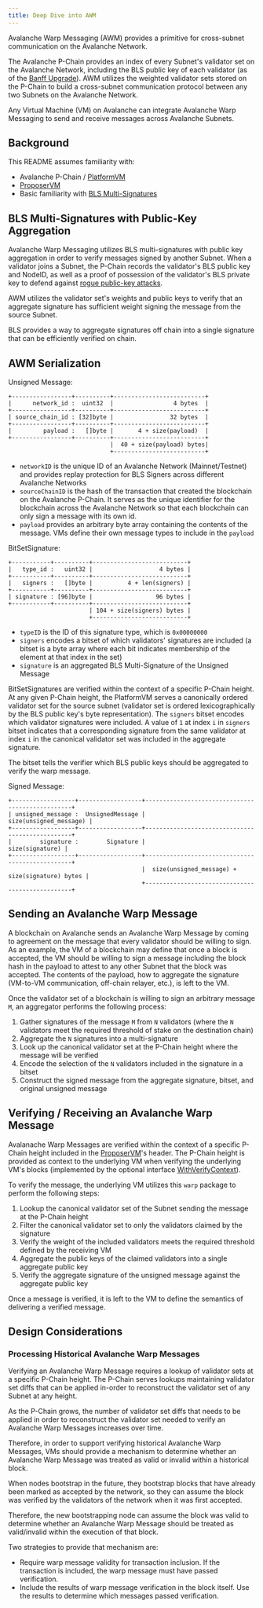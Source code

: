 ```yaml
---
title: Deep Dive into AWM
---
```


Avalanche Warp Messaging (AWM) provides a primitive for cross-subnet communication on the Avalanche Network.

The Avalanche P-Chain provides an index of every Subnet's validator set on the Avalanche Network, including the BLS public key of each validator (as of the [Banff Upgrade](https://github.com/ava-labs/avalanchego/releases/v1.9.0)). AWM utilizes the weighted validator sets stored on the P-Chain to build a cross-subnet communication protocol between any two Subnets on the Avalanche Network.

Any Virtual Machine (VM) on Avalanche can integrate Avalanche Warp Messaging to send and receive messages across Avalanche Subnets.

Background[​](#background "Direct link to heading")
---------------------------------------------------

This README assumes familiarity with:

- Avalanche P-Chain / [PlatformVM](https://github.com/ava-labs/avalanchego/tree/master/vms/platformvm/)
- [ProposerVM](https://github.com/ava-labs/avalanchego/tree/master/vms/proposervm/README.md)
- Basic familiarity with [BLS Multi-Signatures](https://crypto.stanford.edu/~dabo/pubs/papers/BLSmultisig.html)

BLS Multi-Signatures with Public-Key Aggregation[​](#bls-multi-signatures-with-public-key-aggregation "Direct link to heading")
-------------------------------------------------------------------------------------------------------------------------------

Avalanche Warp Messaging utilizes BLS multi-signatures with public key aggregation in order to verify messages signed by another Subnet. When a validator joins a Subnet, the P-Chain records the validator's BLS public key and NodeID, as well as a proof of possession of the validator's BLS private key to defend against [rogue public-key attacks](https://crypto.stanford.edu/~dabo/pubs/papers/BLSmultisig.html#mjx-eqn-eqaggsame).

AWM utilizes the validator set's weights and public keys to verify that an aggregate signature has sufficient weight signing the message from the source Subnet.

BLS provides a way to aggregate signatures off chain into a single signature that can be efficiently verified on chain.

AWM Serialization[​](#awm-serialization "Direct link to heading")
-----------------------------------------------------------------

Unsigned Message:

```
+-----------------+----------+--------------------------+
|      network_id :  uint32  |                 4 bytes  |
+-----------------+----------+--------------------------+
| source_chain_id : [32]byte |                32 bytes  |
+-----------------+----------+--------------------------+
|         payload :   []byte |       4 + size(payload)  |
+-----------------+----------+--------------------------+
                             |  40 + size(payload) bytes|
                             +--------------------------+
```

- `networkID` is the unique ID of an Avalanche Network (Mainnet/Testnet) and provides replay protection for BLS Signers across different Avalanche Networks
- `sourceChainID` is the hash of the transaction that created the blockchain on the Avalanche P-Chain. It serves as the unique identifier for the blockchain across the Avalanche Network so that each blockchain can only sign a message with its own id.
- `payload` provides an arbitrary byte array containing the contents of the message. VMs define their own message types to include in the `payload`

BitSetSignature:

```
+-----------+----------+---------------------------+
|   type_id :   uint32 |                   4 bytes |
+-----------+----------+---------------------------+
|   signers :   []byte |          4 + len(signers) |
+-----------+----------+---------------------------+
| signature : [96]byte |                  96 bytes |
+-----------+----------+---------------------------+
                       | 104 + size(signers) bytes |
                       +---------------------------+
```

- `typeID` is the ID of this signature type, which is `0x00000000`
- `signers` encodes a bitset of which validators' signatures are included (a bitset is a byte array where each bit indicates membership of the element at that index in the set)
- `signature` is an aggregated BLS Multi-Signature of the Unsigned Message

BitSetSignatures are verified within the context of a specific P-Chain height. At any given P-Chain height, the PlatformVM serves a canonically ordered validator set for the source subnet (validator set is ordered lexicographically by the BLS public key's byte representation). The `signers` bitset encodes which validator signatures were included. A value of `1` at index `i` in `signers` bitset indicates that a corresponding signature from the same validator at index `i` in the canonical validator set was included in the aggregate signature.

The bitset tells the verifier which BLS public keys should be aggregated to verify the warp message.

Signed Message:

```
+------------------+------------------+-------------------------------------------------+
| unsigned_message :  UnsignedMessage |                          size(unsigned_message) |
+------------------+------------------+-------------------------------------------------+
|        signature :        Signature |                                 size(signature) |
+------------------+------------------+-------------------------------------------------+
                                      |  size(unsigned_message) + size(signature) bytes |
                                      +-------------------------------------------------+
```

Sending an Avalanche Warp Message[​](#sending-an-avalanche-warp-message "Direct link to heading")
-------------------------------------------------------------------------------------------------

A blockchain on Avalanche sends an Avalanche Warp Message by coming to agreement on the message that every validator should be willing to sign. As an example, the VM of a blockchain may define that once a block is accepted, the VM should be willing to sign a message including the block hash in the payload to attest to any other Subnet that the block was accepted. The contents of the payload, how to aggregate the signature (VM-to-VM communication, off-chain relayer, etc.), is left to the VM.

Once the validator set of a blockchain is willing to sign an arbitrary message `M`, an aggregator performs the following process:

1.  Gather signatures of the message `M` from `N` validators (where the `N` validators meet the required threshold of stake on the destination chain)
2.  Aggregate the `N` signatures into a multi-signature
3.  Look up the canonical validator set at the P-Chain height where the message will be verified
4.  Encode the selection of the `N` validators included in the signature in a bitset
5.  Construct the signed message from the aggregate signature, bitset, and original unsigned message

Verifying / Receiving an Avalanche Warp Message[​](#verifying--receiving-an-avalanche-warp-message "Direct link to heading")
----------------------------------------------------------------------------------------------------------------------------

Avalanache Warp Messages are verified within the context of a specific P-Chain height included in the [ProposerVM](https://github.com/ava-labs/avalanchego/tree/master/vms/proposervm/README.md)'s header. The P-Chain height is provided as context to the underlying VM when verifying the underlying VM's blocks (implemented by the optional interface [WithVerifyContext](https://github.com/ava-labs/avalanchego/tree/master/snow/engine/snowman/block/block_context_vm.go)).

To verify the message, the underlying VM utilizes this `warp` package to perform the following steps:

1.  Lookup the canonical validator set of the Subnet sending the message at the P-Chain height
2.  Filter the canonical validator set to only the validators claimed by the signature
3.  Verify the weight of the included validators meets the required threshold defined by the receiving VM
4.  Aggregate the public keys of the claimed validators into a single aggregate public key
5.  Verify the aggregate signature of the unsigned message against the aggregate public key

Once a message is verified, it is left to the VM to define the semantics of delivering a verified message.

Design Considerations[​](#design-considerations "Direct link to heading")
-------------------------------------------------------------------------

### Processing Historical Avalanche Warp Messages[​](#processing-historical-avalanche-warp-messages "Direct link to heading")

Verifying an Avalanche Warp Message requires a lookup of validator sets at a specific P-Chain height. The P-Chain serves lookups maintaining validator set diffs that can be applied in-order to reconstruct the validator set of any Subnet at any height.

As the P-Chain grows, the number of validator set diffs that needs to be applied in order to reconstruct the validator set needed to verify an Avalanche Warp Messages increases over time.

Therefore, in order to support verifying historical Avalanche Warp Messages, VMs should provide a mechanism to determine whether an Avalanche Warp Message was treated as valid or invalid within a historical block.

When nodes bootstrap in the future, they bootstrap blocks that have already been marked as accepted by the network, so they can assume the block was verified by the validators of the network when it was first accepted.

Therefore, the new bootstrapping node can assume the block was valid to determine whether an Avalanche Warp Message should be treated as valid/invalid within the execution of that block.

Two strategies to provide that mechanism are:

- Require warp message validity for transaction inclusion. If the transaction is included, the warp message must have passed verification.
- Include the results of warp message verification in the block itself. Use the results to determine which messages passed verification.
